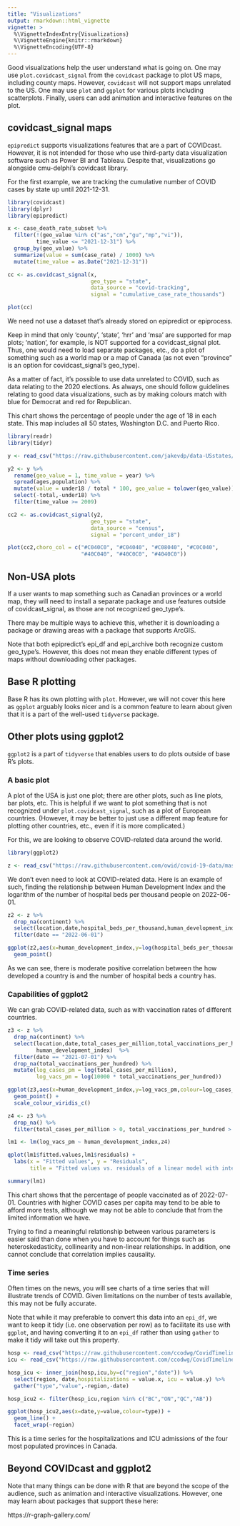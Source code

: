 ```yaml
---
title: "Visualizations"
output: rmarkdown::html_vignette
vignette: >
  %\VignetteIndexEntry{Visualizations}
  %\VignetteEngine{knitr::rmarkdown}
  %\VignetteEncoding{UTF-8}
---
```


Good visualizations help the user understand what is going on. One may use
`plot.covidcast_signal` from the `covidcast` package to plot US maps, including
county maps. However, `covidcast` will not support maps unrelated to the US.
One may use `plot` and `ggplot` for various plots
including scatterplots. Finally, users can add animation and interactive
features on the plot.

## covidcast_signal maps

`epipredict` supports visualizations features that are a part of COVIDcast.
However, it is not intended for
those who use third-party data visualization software such as Power BI and
Tableau. Despite that, visualizations go alongside cmu-delphi's covidcast
library.

For the first example, we are tracking the cumulative number of COVID cases
by state up until 2021-12-31.

```r
library(covidcast)
library(dplyr)
library(epipredict)

x <- case_death_rate_subset %>%
  filter(!(geo_value %in% c("as","cm","gu","mp","vi")),
         time_value <= "2021-12-31") %>%
  group_by(geo_value) %>%
  summarize(value = sum(case_rate) / 1000) %>%
  mutate(time_value = as.Date("2021-12-31"))

cc <- as.covidcast_signal(x,
                          geo_type = "state",
                          data_source = "covid-tracking",
                          signal = "cumulative_case_rate_thousands")

plot(cc)
```

We need not use a dataset that's already stored on epipredict or epiprocess.

Keep in mind that only 'county', 'state', 'hrr' and 'msa' are supported
for map plots; 'nation', for example, is NOT supported for a covidcast_signal 
plot. Thus, one would need to load separate packages, etc., do a plot of
something such as a world map or a map of Canada (as not even "province"
is an option for covidcast_signal's geo_type).

As a matter of fact, it's possible to use data unrelated to COVID,
such as data relating to the 2020 elections. As always, one should follow
guidelines relating to good data visualizations, such as by making colours
match with blue for Democrat and red for Republican.

This chart shows the percentage of people under the age of 18 in each state.
This map includes all 50 states, Washington D.C. and Puerto Rico.

```r
library(readr)
library(tidyr)

y <- read_csv("https://raw.githubusercontent.com/jakevdp/data-USstates/master/state-population.csv")

y2 <- y %>%
  rename(geo_value = 1, time_value = year) %>%
  spread(ages,population) %>%
  mutate(value = under18 / total * 100, geo_value = tolower(geo_value)) %>%
  select(-total,-under18) %>%
  filter(time_value >= 2009)

cc2 <- as.covidcast_signal(y2,
                          geo_type = "state",
                          data_source = "census",
                          signal = "percent_under_18")

plot(cc2,choro_col = c("#C040C0", "#C04040", "#C08040", "#C0C040",
                       "#40C040", "#40C0C0", "#4040C0"))
```

## Non-USA plots

If a user wants to map something such as Canadian provinces or a world map,
they will need to install a separate package and use features outside of
covidcast_signal, as those are not recognized geo_type's.

There may be multiple ways to achieve this, whether it is downloading a package
or drawing areas with a package that supports ArcGIS.

Note that both epipredict's epi_df and epi_archive both recognize custom
geo_type's. However, this does not mean they enable different types of maps
without downloading other packages.

## Base R plotting

Base R has its own plotting with `plot`. However, we will not cover this here
as `ggplot` arguably looks nicer and is a common feature to learn about given
that it is a part of the well-used `tidyverse` package.

## Other plots using ggplot2

`ggplot2` is a part of `tidyverse` that enables users to do plots outside of
base R's plots.

### A basic plot

A plot of the USA is just one plot; there are other plots, such as line plots,
bar plots, etc. This is helpful if we want to plot something that is not
recognized under `plot.covidcast_signal`, such as a plot of European countries.
(However, it may be better to just use a different map feature for plotting
other countries, etc., even if it is more complicated.)

For this, we are looking to observe COVID-related data around the world.

```r
library(ggplot2)

z <- read_csv("https://raw.githubusercontent.com/owid/covid-19-data/master/public/data/owid-covid-data.csv")
```

We don't even need to look at COVID-related data. Here is an example of such,
finding the relationship between Human Development Index and the logarithm of
the number of hospital beds per thousand people on 2022-06-01.

```r
z2 <- z %>%
  drop_na(continent) %>%
  select(location,date,hospital_beds_per_thousand,human_development_index) %>%
  filter(date == "2022-06-01") 

ggplot(z2,aes(x=human_development_index,y=log(hospital_beds_per_thousand))) +
  geom_point()
```
As we can see, there is moderate
positive correlation between the how developed a country is and the number
of hospital beds a country has.

### Capabilities of ggplot2

We can grab COVID-related data, such as with vaccination rates of different
countries.

```r
z3 <- z %>%
  drop_na(continent) %>%
  select(location,date,total_cases_per_million,total_vaccinations_per_hundred,
         human_development_index)  %>%
  filter(date == "2021-07-01") %>%
  drop_na(total_vaccinations_per_hundred) %>%
  mutate(log_cases_pm = log(total_cases_per_million),
         log_vacs_pm = log(10000 * total_vaccinations_per_hundred))

ggplot(z3,aes(x=human_development_index,y=log_vacs_pm,colour=log_cases_pm)) +
  geom_point() +
  scale_colour_viridis_c()

z4 <- z3 %>%
  drop_na() %>%
  filter(total_cases_per_million > 0, total_vaccinations_per_hundred > 0)

lm1 <- lm(log_vacs_pm ~ human_development_index,z4)

qplot(lm1$fitted.values,lm1$residuals) +
  labs(x = "Fitted values", y = "Residuals",
       title = "Fitted values vs. residuals of a linear model with interaction")

summary(lm1)
```
This chart shows that the percentage of people vaccinated as of 2022-07-01.
Countries with higher COVID cases per capita may tend to be able to afford more
tests, although we may not be able to conclude that from the limited information
we have.

Trying to find a meaningful relationship between various parameters is easier
said than done when you have to account for things such as heteroskedasticity,
collinearity and non-linear relationships. In addition, one cannot conclude that
correlation implies causality.

### Time series

Often times on the news, you will see charts of a time series that will
illustrate trends of COVID. Given limitations on the number of tests available,
this may not be fully accurate.

Note that while it may preferable to convert this data into an `epi_df`,
we want to keep it tidy (i.e. one observation per row) as to facilitate its
use with `ggplot`, and having converting it to an `epi_df` rather than using
`gather` to make it tidy will take out this property.

```r
hosp <- read_csv("https://raw.githubusercontent.com/ccodwg/CovidTimelineCanada/main/data/pt/hospitalizations_pt.csv")
icu <- read_csv("https://raw.githubusercontent.com/ccodwg/CovidTimelineCanada/main/data/pt/icu_pt.csv")

hosp_icu <- inner_join(hosp,icu,by=c("region","date")) %>%
  select(region, date,hospitalizations = value.x, icu = value.y) %>%
  gather("type","value",-region,-date)

hosp_icu2 <- filter(hosp_icu,region %in% c("BC","ON","QC","AB"))

ggplot(hosp_icu2,aes(x=date,y=value,colour=type)) +
  geom_line() +
  facet_wrap(~region)
```

This is a time series for the hospitalizations and ICU admissions of the four
most populated provinces in Canada.

## Beyond COVIDcast and ggplot2

Note that many things can be done with R that are beyond the scope of the
audience, such as animation and interactive visualizations. However, one may
learn about packages that support these here:

https://r-graph-gallery.com/

